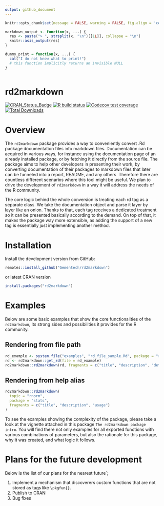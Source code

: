 ```yaml
---
output: github_document
---
```


```r
knitr::opts_chunk$set(message = FALSE, warning = FALSE, fig.align = 'center', fig.path = "man/figures/")
```

```r
markdown_output <- function(x, ...) {
  res <- paste("> ", strsplit(x, "\n")[[1L]], collapse = "\n")
  knitr::asis_output(res)
}
```

```r
dummy_print = function(x, ...) {
  cat("I do not know what to print!")
  # this function implicitly returns an invisible NULL
}
```

```r
```

# rd2markdown

[![CRAN_Status_Badge](http://www.r-pkg.org/badges/version/rd2markdown)](https://cran.r-project.org/package=rd2markdown)
[![R build status](https://github.com/Genentech/rd2markdown/workflows/R-CMD-check/badge.svg)](https://github.com/Genentech/rd2markdown/actions?query=workflow%3AR-CMD-check)
[![Codecov test coverage](https://codecov.io/gh/Genentech/rd2markdown/branch/main/graph/badge.svg)](https://app.codecov.io/gh/Genentech/rd2markdown?branch=main)
[![Total Downloads](http://cranlogs.r-pkg.org/badges/grand-total/rd2markdown?color=orange)](http://cranlogs.r-pkg.org/badges/grand-total/rd2markdown)

# Overview

The `rd2markdown` package provides a way to conveniently convert .Rd package
documentation files into markdown files. Documentation can be acquired in
various ways, for instance using the documentation page of an already installed
package, or by fetching it directly from the source file. The package aims to
help other developers in presenting their work, by converting documentation of
their packages to markdown files that later can be funneled into a report,
README, and any others. Therefore there are countless different scenarios where
this tool might be useful. We plan to drive the development of `rd2markdown` in
a way it will address the needs of the R community.

The core logic behind the whole conversion is treating each rd tag as a separate
class. We take the documentation object and parse it layer by layer like an
onion. Thanks to that, each tag receives a dedicated treatment so it can be
presented basically according to the demand. On top of that, it makes the
package way more extensible, as adding the support of a new tag is essentially
just implementing another method. 

# Installation

Install the development version from GitHub:

```r
remotes::install_github("Genentech/rd2markdown")
```

or latest CRAN version

```r
install.packages("rd2markdown")
```

# Examples

Below are some basic examples that show the core functionalities of the
`rd2markdown`, its strong sides and possibilities it provides for the R
community.

## Rendering from file path

```r
rd_example <- system.file("examples", "rd_file_sample.Rd", package = "rd2markdown")
rd <- rd2markdown::get_rd(file = rd_example)
rd2markdown::rd2markdown(rd, fragments = c("title", "description", "details"))
```

## Rendering from help alias

```r
rd2markdown::rd2markdown(
  topic = "rnorm",
  package = "stats",
  fragments = c("title", "description", "usage")
)
```

To see the examples showing the complexity of the package, please take a look at
the vignette attached in this package `The rd2markdown package intro`. You will
find there not only examples for all exported functions with various
combinations of parameters, but also the rationale for this package, why it was
created, and what logic it follows.

# Plans for the future development

Below is the list of our plans for the nearest future`;

1. Implement a mechanism that discoverers custom functions that are not stored
   as tags like `\pkgfun{}`.
2. Publish to CRAN
3. Bug fixes
